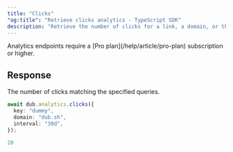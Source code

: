 ```yaml
---
title: "Clicks"
"og:title": "Retrieve clicks analytics - TypeScript SDK"
description: "Retrieve the number of clicks for a link, a domain, or the authenticated workspace."
---
```



<Note>
  Analytics endpoints require a [Pro plan](/help/article/pro-plan) subscription
  or higher.
</Note>

<AnalyticsArguments />

## Response

The number of clicks matching the specified queries.

<RequestExample>

```typescript
await dub.analytics.clicks({
  key: "dummy",
  domain: "dub.sh",
  interval: "30d",
});
```

</RequestExample>

<ResponseExample>

```typescript
20
```

</ResponseExample>
